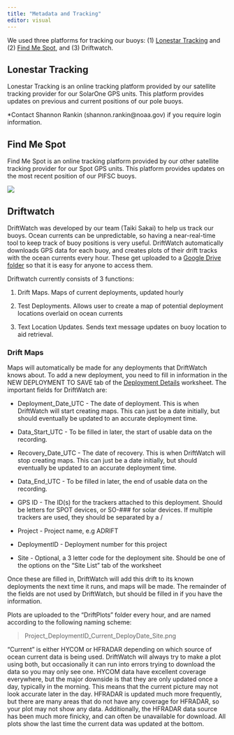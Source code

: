 ```yaml
---
title: "Metadata and Tracking"
editor: visual
---
```


We used three platforms for tracking our buoys: (1) [Lonestar Tracking](https://fleetone.lonestartracking.com/new/) and (2) [Find Me Spot](https://maps.findmespot.com/Track#live/assets), and (3) Driftwatch.

## **Lonestar Tracking**

Lonestar Tracking is an online tracking platform provided by our satellite tracking provider for our SolarOne GPS units. This platform provides updates on previous and current positions of our pole buoys.

\*Contact Shannon Rankin (shannon.rankin\@noaa.gov) if you require login information.

## Find Me Spot 

Find Me Spot is an online tracking platform provided by our other satellite tracking provider for our Spot GPS units. This platform provides updates on the most recent position of our PIFSC buoys.

![](images/spotTracking.jpg)

## **Driftwatch**

DriftWatch was developed by our team (Taiki Sakai) to help us track our buoys. Ocean currents can be unpredictable, so having a near-real-time tool to keep track of buoy positions is very useful. DriftWatch automatically downloads GPS data for each buoy, and creates plots of their drift tracks with the ocean currents every hour. These get uploaded to a [Google Drive folder](https://drive.google.com/drive/folders/10LOJhEUO6mfjY0LmXwmm2iu0JH70uj6x?usp=sharing) so that it is easy for anyone to access them.

Driftwatch currently consists of 3 functions:

1.  Drift Maps. Maps of current deployments, updated hourly

2.  Test Deployments. Allows user to create a map of potential deployment locations overlaid on ocean currents

3.  Text Location Updates. Sends text message updates on buoy location to aid retrieval.

### **Drift Maps**

Maps will automatically be made for any deployments that DriftWatch knows about. To add a new deployment, you need to fill in information in the NEW DEPLOYMENT TO SAVE tab of the [Deployment Details](https://docs.google.com/spreadsheets/u/0/d/10bxlwfVOe1LFfj69B_YddxcA0V14m7codYwgD2YncFk/edit) worksheet. The important fields for DriftWatch are:

-   Deployment_Date_UTC - The date of deployment. This is when DriftWatch will start creating maps. This can just be a date initially, but should eventually be updated to an accurate deployment time.

-   Data_Start_UTC - To be filled in later, the start of usable data on the recording. 

-   Recovery_Date_UTC - The date of recovery. This is when DriftWatch will stop creating maps. This can just be a date initially, but should eventually be updated to an accurate deployment time.

-   Data_End_UTC - To be filled in later, the end of usable data on the recording. 

-   GPS ID - The ID(s) for the trackers attached to this deployment. Should be letters for SPOT devices, or SO-### for solar devices. If multiple trackers are used, they should be separated by a /

-   Project - Project name, e.g ADRIFT

-   DeploymentID - Deployment number for this project

-   Site - Optional, a 3 letter code for the deployment site. Should be one of the options on the “Site List” tab of the worksheet

Once these are filled in, DriftWatch will add this drift to its known deployments the next time it runs, and maps will be made. The remainder of the fields are not used by DriftWatch, but should be filled in if you have the information.

Plots are uploaded to the “DriftPlots” folder every hour, and are named according to the following naming scheme:

> Project_DeploymentID_Current_DeployDate_Site.png

“Current” is either HYCOM or HFRADAR depending on which source of ocean current data is being used. DriftWatch will always try to make a plot using both, but occasionally it can run into errors trying to download the data so you may only see one. HYCOM data have excellent coverage everywhere, but the major downside is that they are only updated once a day, typically in the morning. This means that the current picture may not look accurate later in the day. HFRADAR is updated much more frequently, but there are many areas that do not have any coverage for HFRADAR, so your plot may not show any data. Additionally, the HFRADAR data source has been much more finicky, and can often be unavailable for download. All plots show the last time the current data was updated at the bottom.
